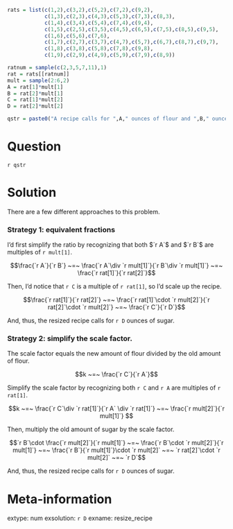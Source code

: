 ```r
rats = list(c(1,2),c(3,2),c(5,2),c(7,2),c(9,2),
            c(1,3),c(2,3),c(4,3),c(5,3),c(7,3),c(8,3),
            c(1,4),c(3,4),c(5,4),c(7,4),c(9,4),
            c(1,5),c(2,5),c(3,5),c(4,5),c(6,5),c(7,5),c(8,5),c(9,5),
            c(1,6),c(5,6),c(7,6),
            c(1,7),c(2,7),c(3,7),c(4,7),c(5,7),c(6,7),c(8,7),c(9,7),
            c(1,8),c(3,8),c(5,8),c(7,8),c(9,8),
            c(1,9),c(2,9),c(4,9),c(5,9),c(7,9),c(8,9))

ratnum = sample(c(2,3,5,7,11),1)
rat = rats[[ratnum]]
mult = sample(2:6,2)
A = rat[1]*mult[1]
B = rat[2]*mult[1]
C = rat[1]*mult[2]
D = rat[2]*mult[2]

qstr = paste0("A recipe calls for ",A," ounces of flour and ",B," ounces of sugar. You resize the recipe to use ",C," ounces of flour and $x$ ounces of sugar. Find $x$.")

```

Question
========

`r qstr`


Solution
========

There are a few different approaches to this problem.

### Strategy 1: equivalent fractions

I'd first simplify the ratio by recognizing that both $`r A`$ and $`r B`$ are multiples of `r mult[1]`.

$$\frac{`r A`}{`r B`} ~=~ \frac{`r A`\div `r mult[1]`}{`r B`\div `r mult[1]`} ~=~ \frac{`r rat[1]`}{`r rat[2]`}$$

Then, I'd notice that `r C` is a multiple of `r rat[1]`, so I'd scale up the recipe.

$$\frac{`r rat[1]`}{`r rat[2]`} ~=~ \frac{`r rat[1]`\cdot `r mult[2]`}{`r rat[2]`\cdot `r mult[2]`} ~=~ \frac{`r C`}{`r D`}$$

And, thus, the resized recipe calls for `r D` ounces of sugar.

### Strategy 2: simplify the scale factor.

The scale factor equals the new amount of flour divided by the old amount of flour.

$$k ~=~ \frac{`r C`}{`r A`}$$

Simplify the scale factor by recognizing both `r C` and `r A` are multiples of `r rat[1]`.

$$k ~=~ \frac{`r C`\div `r rat[1]`}{`r A` \div `r rat[1]`} ~=~ \frac{`r mult[2]`}{`r mult[1]`} $$

Then, multiply the old amount of sugar by the scale factor. 

$$`r B`\cdot \frac{`r mult[2]`}{`r mult[1]`} ~=~ \frac{`r B`\cdot `r mult[2]`}{`r mult[1]`} ~=~ \frac{`r B`}{`r mult[1]`}\cdot `r mult[2]` ~=~ `r rat[2]`\cdot `r mult[2]` ~=~ `r D`$$

And, thus, the resized recipe calls for `r D` ounces of sugar.


Meta-information
============
extype: num
exsolution: `r D`
exname: resize_recipe